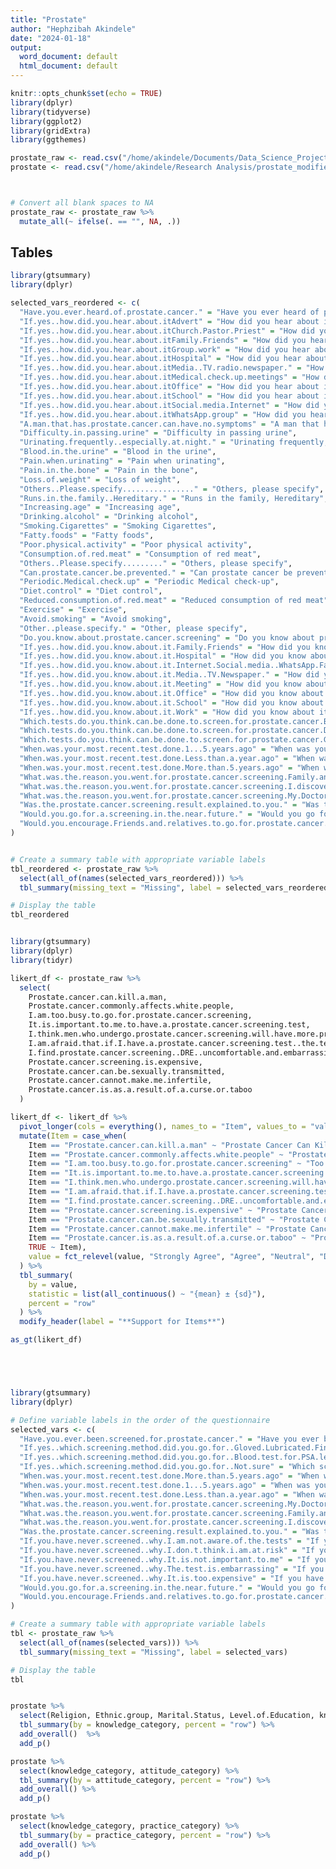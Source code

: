 ```yaml
---
title: "Prostate"
author: "Hephzibah Akindele"
date: "2024-01-18"
output:
  word_document: default
  html_document: default
---
```


```r
knitr::opts_chunk$set(echo = TRUE)
library(dplyr)
library(tidyverse)
library(ggplot2)
library(gridExtra)
library(ggthemes)

prostate_raw <- read.csv("/home/akindele/Documents/Data_Science_Projects/R/Research Analysis/prostate_spread_new.csv")
prostate <- read.csv("/home/akindele/Research Analysis/prostate_modified.csv")



# Convert all blank spaces to NA
prostate_raw <- prostate_raw %>%
  mutate_all(~ ifelse(. == "", NA, .))
```

## Tables

```r
library(gtsummary)
library(dplyr)

selected_vars_reordered <- c(
  "Have.you.ever.heard.of.prostate.cancer." = "Have you ever heard of prostate cancer?",
  "If.yes..how.did.you.hear.about.itAdvert" = "How did you hear about it (Advert)",
  "If.yes..how.did.you.hear.about.itChurch.Pastor.Priest" = "How did you hear about it (Church/Pastor/Priest)",
  "If.yes..how.did.you.hear.about.itFamily.Friends" = "How did you hear about it (Family/Friends)",
  "If.yes..how.did.you.hear.about.itGroup.work" = "How did you hear about it (Group work)",
  "If.yes..how.did.you.hear.about.itHospital" = "How did you hear about it (Hospital)",
  "If.yes..how.did.you.hear.about.itMedia..TV.radio.newspaper." = "How did you hear about it (Media: TV/radio/newspaper)",
  "If.yes..how.did.you.hear.about.itMedical.check.up.meetings" = "How did you hear about it (Medical check-up/meetings)",
  "If.yes..how.did.you.hear.about.itOffice" = "How did you hear about it (Office)",
  "If.yes..how.did.you.hear.about.itSchool" = "How did you hear about it (School)",
  "If.yes..how.did.you.hear.about.itSocial.media.Internet" = "How did you hear about it (Social media/Internet)",
  "If.yes..how.did.you.hear.about.itWhatsApp.group" = "How did you hear about it (WhatsApp group)",
  "A.man.that.has.prostate.cancer.can.have.no.symptoms" = "A man that has prostate cancer can have no symptoms",
  "Difficulty.in.passing.urine" = "Difficulty in passing urine",
  "Urinating.frequently..especially.at.night." = "Urinating frequently, especially at night",
  "Blood.in.the.urine" = "Blood in the urine",
  "Pain.when.urinating" = "Pain when urinating",
  "Pain.in.the.bone" = "Pain in the bone",
  "Loss.of.weight" = "Loss of weight",
  "Others..Please.specify................" = "Others, please specify",
  "Runs.in.the.family..Hereditary." = "Runs in the family, Hereditary",
  "Increasing.age" = "Increasing age",
  "Drinking.alcohol" = "Drinking alcohol",
  "Smoking.Cigarettes" = "Smoking Cigarettes",
  "Fatty.foods" = "Fatty foods",
  "Poor.physical.activity" = "Poor physical activity",
  "Consumption.of.red.meat" = "Consumption of red meat",
  "Others..Please.specify........." = "Others, please specify",
  "Can.prostate.cancer.be.prevented." = "Can prostate cancer be prevented?",
  "Periodic.Medical.check.up" = "Periodic Medical check-up",
  "Diet.control" = "Diet control",
  "Reduced.consumption.of.red.meat" = "Reduced consumption of red meat",
  "Exercise" = "Exercise",
  "Avoid.smoking" = "Avoid smoking",
  "Other..please.specify." = "Other, please specify",
  "Do.you.know.about.prostate.cancer.screening" = "Do you know about prostate cancer screening?",
  "If.yes..how.did.you.know.about.it.Family.Friends" = "How did you know about it (Family/Friends)",
  "If.yes..how.did.you.know.about.it.Hospital" = "How did you know about it (Hospital)",
  "If.yes..how.did.you.know.about.it.Internet.Social.media..WhatsApp.Facebook." = "How did you know about it (Internet/Social media(WhatsApp/Facebook))",
  "If.yes..how.did.you.know.about.it.Media..TV.Newspaper." = "How did you know about it (Media: TV/Newspaper)",
  "If.yes..how.did.you.know.about.it.Meeting" = "How did you know about it (Meeting)",
  "If.yes..how.did.you.know.about.it.Office" = "How did you know about it (Office)",
  "If.yes..how.did.you.know.about.it.School" = "How did you know about it (School)",
  "If.yes..how.did.you.know.about.it.Work" = "How did you know about it (Work)",
  "Which.tests.do.you.think.can.be.done.to.screen.for.prostate.cancer.Blood.test..PSA." = "Which tests do you think can be done to screen for prostate cancer? (Blood test, PSA)",
  "Which.tests.do.you.think.can.be.done.to.screen.for.prostate.cancer.Don.t.know" = "Which tests do you think can be done to screen for prostate cancer? (Don't know)",
  "Which.tests.do.you.think.can.be.done.to.screen.for.prostate.cancer.Gloved.lubricated.finger.into.the.anus..Digital.Rectal.Examination." = "Which tests do you think can be done to screen for prostate cancer? (Gloved lubricated finger into the anus, Digital Rectal Examination)",
  "When.was.your.most.recent.test.done.1...5.years.ago" = "When was your most recent test done? (1-5 years ago)",
  "When.was.your.most.recent.test.done.Less.than.a.year.ago" = "When was your most recent test done? (Less than a year ago)",
  "When.was.your.most.recent.test.done.More.than.5.years.ago" = "When was your most recent test done? (More than 5 years ago)",
  "What.was.the.reason.you.went.for.prostate.cancer.screening.Family.and.Friends.recommended.it" = "Reason for going for prostate cancer screening (Family and Friends recommended it)",
  "What.was.the.reason.you.went.for.prostate.cancer.screening.I.discovered.i.was.at.risk" = "Reason for going for prostate cancer screening (I discovered I was at risk)",
  "What.was.the.reason.you.went.for.prostate.cancer.screening.My.Doctor.recommended.it" = "Reason for going for prostate cancer screening (My Doctor recommended it)",
  "Was.the.prostate.cancer.screening.result.explained.to.you." = "Was the prostate cancer screening result explained to you?",
  "Would.you.go.for.a.screening.in.the.near.future." = "Would you go for a screening in the near future?",
  "Would.you.encourage.Friends.and.relatives.to.go.for.prostate.cancer.screening." = "Would you encourage Friends and relatives to go for prostate cancer screening?"
)


# Create a summary table with appropriate variable labels
tbl_reordered <- prostate_raw %>%
  select(all_of(names(selected_vars_reordered))) %>%
  tbl_summary(missing_text = "Missing", label = selected_vars_reordered)

# Display the table
tbl_reordered


library(gtsummary)
library(dplyr)
library(tidyr)

likert_df <- prostate_raw %>%
  select(
    Prostate.cancer.can.kill.a.man,
    Prostate.cancer.commonly.affects.white.people,
    I.am.too.busy.to.go.for.prostate.cancer.screening,
    It.is.important.to.me.to.have.a.prostate.cancer.screening.test,
    I.think.men.who.undergo.prostate.cancer.screening.will.have.more.problems.than.men.who.do.not.go.for.screening,
    I.am.afraid.that.if.I.have.a.prostate.cancer.screening.test..the.test.result.will.show.that.I.have.prostate.cancer,
    I.find.prostate.cancer.screening..DRE..uncomfortable.and.embarrassing,
    Prostate.cancer.screening.is.expensive,
    Prostate.cancer.can.be.sexually.transmitted,
    Prostate.cancer.cannot.make.me.infertile,
    Prostate.cancer.is.as.a.result.of.a.curse.or.taboo
  )

likert_df <- likert_df %>%
  pivot_longer(cols = everything(), names_to = "Item", values_to = "value") %>%
  mutate(Item = case_when(
    Item == "Prostate.cancer.can.kill.a.man" ~ "Prostate Cancer Can Kill a Man",
    Item == "Prostate.cancer.commonly.affects.white.people" ~ "Prostate Cancer Commonly Affects White People",
    Item == "I.am.too.busy.to.go.for.prostate.cancer.screening" ~ "Too Busy for Screening",
    Item == "It.is.important.to.me.to.have.a.prostate.cancer.screening.test" ~ "Importance of Screening Test",
    Item == "I.think.men.who.undergo.prostate.cancer.screening.will.have.more.problems.than.men.who.do.not.go.for.screening" ~ "Men whoundergo screening will develop more problems that men who don't",
    Item == "I.am.afraid.that.if.I.have.a.prostate.cancer.screening.test..the.test.result.will.show.that.I.have.prostate.cancer" ~ "Fear of Positive Screening Result",
    Item == "I.find.prostate.cancer.screening..DRE..uncomfortable.and.embarrassing" ~ "Discomfort/Embarassment with DRE",
    Item == "Prostate.cancer.screening.is.expensive" ~ "Prostate Cancer Screening is expensive",
    Item == "Prostate.cancer.can.be.sexually.transmitted" ~ "Prostate Cancer is Sexual Transmitted",
    Item == "Prostate.cancer.cannot.make.me.infertile" ~ "Prostate Cancer cannot make me infertile",
    Item == "Prostate.cancer.is.as.a.result.of.a.curse.or.taboo" ~ "Prostate Cancer is a result of a Curse or Taboo",
    TRUE ~ Item),
    value = fct_relevel(value, "Strongly Agree", "Agree", "Neutral", "Disagree", "Strongly Disagree")
  ) %>%
  tbl_summary(
    by = value,
    statistic = list(all_continuous() ~ "{mean} ± {sd}"),
    percent = "row"
  ) %>%
  modify_header(label = "**Support for Items**")

as_gt(likert_df)





library(gtsummary)
library(dplyr)

# Define variable labels in the order of the questionnaire
selected_vars <- c(
  "Have.you.ever.been.screened.for.prostate.cancer." = "Have you ever been screened for prostate cancer?",
  "If.yes..which.screening.method.did.you.go.for..Gloved.Lubricated.Finger.in.Anus" = "Which screening method did you go for? (Gloved Lubricated Finger in Anus)",
  "If.yes..which.screening.method.did.you.go.for..Blood.test.for.PSA.level" = "Which screening method did you go for? (Blood test for PSA level)",
  "If.yes..which.screening.method.did.you.go.for..Not.sure" = "Which screening method did you go for? (Not sure)",
  "When.was.your.most.recent.test.done.More.than.5.years.ago" = "When was your most recent test done? (More than 5 years ago)",
  "When.was.your.most.recent.test.done.1...5.years.ago" = "When was your most recent test done? (1-5 years ago)",
  "When.was.your.most.recent.test.done.Less.than.a.year.ago" = "When was your most recent test done? (Less than a year ago)",
  "What.was.the.reason.you.went.for.prostate.cancer.screening.My.Doctor.recommended.it" = "Reason for going for prostate cancer screening (My Doctor recommended it)",
  "What.was.the.reason.you.went.for.prostate.cancer.screening.Family.and.Friends.recommended.it" = "Reason for going for prostate cancer screening (Family and Friends recommended it)",
  "What.was.the.reason.you.went.for.prostate.cancer.screening.I.discovered.i.was.at.risk" = "Reason for going for prostate cancer screening (I discovered I was at risk)",
  "Was.the.prostate.cancer.screening.result.explained.to.you." = "Was the prostate cancer screening result explained to you?",
  "If.you.have.never.screened..why.I.am.not.aware.of.the.tests" = "If you have never screened, why? (I am not aware of the tests)",
  "If.you.have.never.screened..why.I.don.t.think.i.am.at.risk" = "If you have never screened, why? (I don't think I am at risk)",
  "If.you.have.never.screened..why.It.is.not.important.to.me" = "If you have never screened, why? (It is not important to me)",
  "If.you.have.never.screened..why.The.test.is.embarrassing" = "If you have never screened, why? (The test is embarrassing)",
  "If.you.have.never.screened..why.It.is.too.expensive" = "If you have never screened, why? (It is too expensive)",
  "Would.you.go.for.a.screening.in.the.near.future." = "Would you go for a screening in the near future?",
  "Would.you.encourage.Friends.and.relatives.to.go.for.prostate.cancer.screening." = "Would you encourage Friends and relatives to go for prostate cancer screening?"
)

# Create a summary table with appropriate variable labels
tbl <- prostate_raw %>%
  select(all_of(names(selected_vars))) %>%
  tbl_summary(missing_text = "Missing", label = selected_vars)

# Display the table
tbl


prostate %>%
  select(Religion, Ethnic.group, Marital.Status, Level.of.Education, knowledge_category) %>%
  tbl_summary(by = knowledge_category, percent = "row") %>%
  add_overall()  %>%
  add_p()

prostate %>%
  select(knowledge_category, attitude_category) %>%
  tbl_summary(by = attitude_category, percent = "row") %>%
  add_overall() %>%
  add_p()

prostate %>%
  select(knowledge_category, practice_category) %>%
  tbl_summary(by = practice_category, percent = "row") %>%
  add_overall() %>%
  add_p()





```

